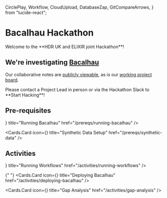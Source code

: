   CirclePlay,
  Workflow,
  CloudUpload,
  DatabaseZap,
  GitCompareArrows,
} from "lucide-react";

# Bacalhau Hackathon

<Callout emoji="🎉">
  Welcome to the **HDR UK and ELIXIR joint Hackathon**!
</Callout>

## We're investigating [Bacalhau]

Our collaborative notes are [publicly viewable][notes-doc], as is our [working project board](https://github.com/orgs/Health-Informatics-UoN/projects/23/views/1).

<Callout type="info">
  Please contact a Project Lead in person or via the Hackathon Slack to **Start Hacking**!
</Callout>

## Pre-requisites

<Cards>
  <Cards.Card
    icon={<CirclePlay />}
    title="Running Bacalhau"
    href="/prereqs/running-bacalhau"
  />

  <Cards.Card
    icon={<DatabaseZap />}
    title="Synthetic Data Setup"
    href="/prereqs/synthetic-data"
  />
</Cards>

## Activities

<Cards>
  <Cards.Card
    icon={<Workflow />}
    title="Running Workflows"
    href="/activities/running-workflows"
  />

{" "}
<Cards.Card
  icon={<CloudUpload />}
  title="Deploying Bacalhau"
  href="/activities/deploying-bacalhau"
/>

  <Cards.Card
    icon={<GitCompareArrows />}
    title="Gap Analysis"
    href="/activities/gap-analysis"
  />
</Cards>

[Bacalhau]: https://www.bacalhau.org/
[notes-doc]: https://docs.google.com/document/d/1yQF22PQwQEpMtPT6puxjyOTwfrs2aaR8osgNOH1ZPFc/edit?usp=sharing
